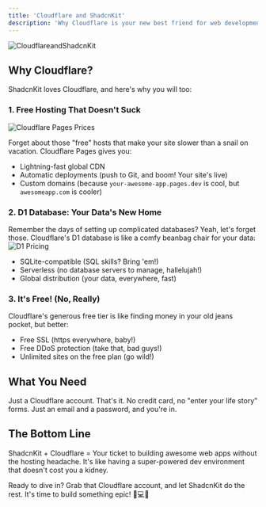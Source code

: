 ```yaml
---
title: 'Cloudflare and ShadcnKit'
description: 'Why Cloudflare is your new best friend for web development'
---
```

<img src="/images/CloudflareandShadcnKit.png" alt="CloudflareandShadcnKit" />

## Why Cloudflare?

ShadcnKit loves Cloudflare, and here's why you will too:

### 1. Free Hosting That Doesn't Suck

<img src="/images/CloudflarePagesPrices.png" alt="Cloudflare Pages Prices" />


Forget about those "free" hosts that make your site slower than a snail on vacation. Cloudflare Pages gives you:

- Lightning-fast global CDN
- Automatic deployments (push to Git, and boom! Your site's live)
- Custom domains (because `your-awesome-app.pages.dev` is cool, but `awesomeapp.com` is cooler)

### 2. D1 Database: Your Data's New Home

Remember the days of setting up complicated databases? Yeah, let's forget those. Cloudflare's D1 database is like a comfy beanbag chair for your data:
<img src="/images/D1Pricing.png" alt="D1 Pricing" />
- SQLite-compatible (SQL skills? Bring 'em!)
- Serverless (no database servers to manage, hallelujah!)
- Global distribution (your data, everywhere, fast)

### 3. It's Free! (No, Really)

Cloudflare's generous free tier is like finding money in your old jeans pocket, but better:

- Free SSL (https everywhere, baby!)
- Free DDoS protection (take that, bad guys!)
- Unlimited sites on the free plan (go wild!)

## What You Need

Just a Cloudflare account. That's it. No credit card, no "enter your life story" forms. Just an email and a password, and you're in.

## The Bottom Line

ShadcnKit + Cloudflare = Your ticket to building awesome web apps without the hosting headache. It's like having a super-powered dev environment that doesn't cost you a kidney.

Ready to dive in? Grab that Cloudflare account, and let ShadcnKit do the rest. It's time to build something epic! 🚀💻✨

